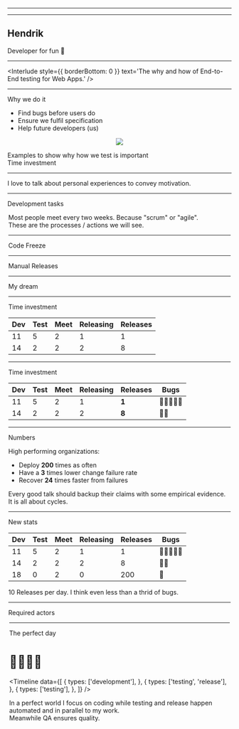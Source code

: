 


<Head>
  <title>Testing</title>
</Head>

<!-- Presentation start -->

<Central>

<OpeningSlide
  title="Web Apps don't need no manual testing 🧐"
  author='Hendrik Wallbaum'
/>

</Central>

<BackgroundBubbles />

---

<Central>

<OpeningSlide
  title="Web Apps don't need no manual testing 🧐"
  author='Hendrik Wallbaum'
/>

</Central>

---

<CustomSplit>

<Center>

<Portrait src='images/portrait.jpg' />

</Center>

## Hendrik

Developer for fun 🎉

</CustomSplit>

---

<Interlude
  style={{ borderBottom: 0 }}
  text='The why and how of End-to-End testing for Web Apps.'
/>

---

<SlideHeadline sectionTitle='Testing'>Why we do it</SlideHeadline>

<CustomSplit>

- Find bugs before users do
- Ensure we fulfil specification
- Help future developers (us)

<Center>

![](images/testing-detective.png)

</Center>

</CustomSplit>

<Notes>
  Examples to show why how we test is important
  <br />
  Time investment
</Notes>

---

<Interlude text='📖 Story time' />

<Notes>I love to talk about personal experiences to convey motivation.</Notes>

---

<SlideHeadline sectionTitle='Story time'>Development tasks</SlideHeadline>

<Legend
  items={[
    {
      src: '/images/meetings-calendar.png',
      title: 'Meetings',
    },
    {
      src: '/images/working-2-construction.png',
      title: 'Work on product',
    },
    {
      src: '/images/testing-detective.png',
      title: 'Manual testing',
    },
    {
      src: '/images/releasing-rocket.png',
      title: 'Releasing software',
    },
  ]}
/>

<Notes>
  Most people meet every two weeks. Because "scrum" or "agile".
  <br />
  These are the processes / actions we will see.
</Notes>

---

<SlideHeadline sectionTitle='Story time'>Code Freeze</SlideHeadline>


<Timeline data={longTestingData} />

---

<SlideHeadline sectionTitle='Story time'>Manual Releases</SlideHeadline>


<Timeline data={splitTestingData} />

---

<SlideHeadline sectionTitle='Story time'>My dream</SlideHeadline>


<Timeline data={perfectTestingData} />

---

<SlideHeadline sectionTitle='Story time'>Time investment</SlideHeadline>

| Dev | Test | Meet | Releasing | Releases |
| --- | ---- | ---- | --------- | -------- |
| 11  | 5    | 2    | 1         | 1        |
| 14  | 2    | 2    | 2         | 8        |

<Credit credit='Timeinvestment in days' />

---

<SlideHeadline sectionTitle='Story time'>Time investment</SlideHeadline>

| Dev | Test | Meet | Releasing | Releases | Bugs       |
| --- | ---- | ---- | --------- | -------- | ---------- |
| 11  | 5    | 2    | 1         | **1**    | 🐛🐛🐛🐛🐛 |
| 14  | 2    | 2    | 2         | **8**    | 🐛🐛       |

<Credit credit='Timeinvestment in days' />

---

<SlideHeadline sectionTitle='Story time'>Numbers</SlideHeadline>

High performing organizations:

- Deploy **200** times as often
- Have a **3** times lower change failure rate
- Recover **24** times faster from failures

<Credit
  credit='DevOps Report 2016'
  creditLink='https://puppet.com/system/files/2016-06/2016%20State%20of%20DevOps%20infographic.pdf'
/>

<Notes>
  Every good talk should backup their claims with some empirical evidence.
  <br />
  It is all about cycles.
</Notes>

---

<SlideHeadline sectionTitle='My dream'>New stats</SlideHeadline>

| Dev | Test | Meet | Releasing | Releases | Bugs       |
| --- | ---- | ---- | --------- | -------- | ---------- |
| 11  | 5    | 2    | 1         | 1        | 🐛🐛🐛🐛🐛 |
| 14  | 2    | 2    | 2         | 8        | 🐛🐛       |
| 18  | 0    | 2    | 0         | 200      | 🐛         |

<Credit credit='Timeinvestment in days' />

<Notes>10 Releases per day. I think even less than a thrid of bugs.</Notes>

---

<SlideHeadline sectionTitle='My dream'>Required actors</SlideHeadline>

<Legend
  items={[
    {
      emoji: '👨‍💻',
      title: 'Developer',
    },
    {
      emoji: '🧐',
      title: 'Tester / QA',
    },
    {
      emoji: '🤖',
      title: 'Computer',
    },
  ]}
/>

---

<SlideHeadline sectionTitle='My dream'>The perfect day</SlideHeadline>

<h1
style={{
    display: 'flex',
    justifyContent: 'space-around'
  }}><span>👨‍💻</span><span>🤖</span><span>🧐</span></h1>

<Timeline
  data={[
    {
      types: ['development'],
    },
    {
      types: ['testing', 'release'],
    },
    {
      types: ['testing'],
    },
  ]}
/>

<Notes>
  In a perfect world I focus on coding while testing and release happen
  automated and in parallel to my work.
  <br />
  Meanwhile QA ensures quality.
</Notes>
